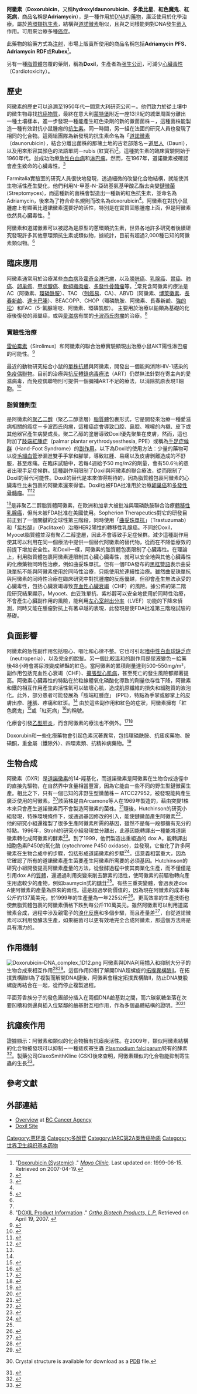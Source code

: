 {{Drugbox|
|IUPAC_name = (8''S'',10''S'')-10-(4-amino-5-hydroxy-6-methyl-<br />tetrahydro-2''H''-pyran-2-yloxy)<br />-6,8,11-trihydroxy-8-(2-hydroxyacetyl)<br />-1-methoxy-7,8,9,10-tetrahydrotetracene<br />-5,12-dione
| image=Doxorubicin.svg
| image2=
| CAS_number_Ref = {{cascite|correct|??}}
| CAS_number=23214-92-8
| ATC_prefix=L01
| ATC_suffix=DB01
| PubChem=31703
| DrugBank_Ref = {{drugbankcite|changed|??}}
| DrugBank=APRD00185 
| DrugBank2_Ref = {{drugbankcite|correct|drugbank}}
| DrugBank2 = DB00997
| IUPHAR_ligand = 7069
| ChemSpiderID_Ref = {{chemspidercite|correct|chemspider}}
| ChemSpiderID = 29400
| UNII_Ref = {{fdacite|correct|FDA}}
| UNII = 80168379AG
| KEGG_Ref = {{keggcite|correct|kegg}}
| KEGG = D03899
| ChEBI_Ref = {{ebicite|correct|EBI}}
| ChEBI = 28748
| ChEMBL_Ref = {{ebicite|changed|EBI}}
| ChEMBL = 53463
| C = 27 |H = 29 |N = 1 |O = 11
| molecular_weight = 543.52 [[克|g]]/[[摩尔_(单位)|mol]]
| bioavailability = 5% (oral)
| metabolism = To 13-hydroxyl doxorubicinol
| elimination_half-life= 12-18.5 hours<ref name="Laginha">Laginha, K.M. "[http://clincancerres.aacrjournals.org/cgi/reprint/11/19/6944 Determination of Doxorubicin Levels in Whole Tumor and Tumor Nuclei in Murine Breast Cancer Tumors] {{Wayback|url=http://clincancerres.aacrjournals.org/cgi/reprint/11/19/6944 |date=20090826163523 }}." ''Clinical Cancer Research.'' 2005-10-01. Vol. 11 (19). Retrieved on 2007-04-19.</ref>
| excretion = Biliary and fecal
| licence_EU = 
| licence_US = doxorubicin
| pregnancy_category = D <small>([[澳洲|澳洲]], [[美國|美國]])</small>
| legal_status = ℞-only <small>(U.S.)</small>, [[處方藥|POM]] <small>(U.K.)</small>
| routes_of_administration= [[靜脈注射|靜脈注射]]
}}

'''阿黴素'''（'''Doxorubicin'''，又稱'''hydroxyldaunorubicin'''、'''多柔比星'''、'''紅色魔鬼'''、'''紅死病'''，商品名稱是'''Adriamycin'''），是一種作用於[[DNA|DNA]]的[[藥物|藥物]]，廣泛使用於化學治療。屬於[[蒽环类药物|蒽環類]][[抗生素|抗生素]]，結構與[[道諾黴素|道諾黴素]]相似，且與之同樣能夠對DNA發生[[嵌入_(化學)|嵌入]]作用。可用來治療多種[[癌症|癌症]]。

此藥物的給藥方式為[[注射|注射]]，市場上販賣所使用的商品名稱包括'''Adriamycin PFS'''、'''Adriamycin RDF'''或'''Rubex'''<ref name="mayo_info">"[http://www.mayoclinic.com/health/drug-information/DR202209 Doxorubicin (Systemic)] {{Wayback|url=http://www.mayoclinic.com/health/drug-information/DR202209 |date=20070403223644 }}." ''[[Mayo_Clinic|Mayo Clinic]].'' Last updated on: 1999-06-15. Retrieved on 2007-04-19.</ref>。 

另有一種[[脂質體|脂質體]]包覆的藥劑，稱為'''Doxil'''，生產者為[[强生公司|强生公司]]，可減少[[心臟毒性|心臟毒性]]（Cardiotoxicity）。

==歷史==
阿黴素的歷史可以追溯至1950年代一間意大利研究公司－{{tsl|en|Farmitalia|Farmitalia實驗室}}。他們致力於從土壤中的微生物尋找[[抗癌物質|抗癌物質]]，最終在意大利[[蒙特堡|蒙特堡]]附近一座13世紀的城堡周圍分離出一種土壤樣本，進一步發現一種能產生紅色染劑的新的黴菌菌株－''{{tsl|en|Streptomyces peucetius|Streptomyces peucetius}}''，這種菌株能製造一種有效對抗小鼠腫瘤的[[抗生素|抗生素]]。同一時間，另一組在法國的研究人員也發現了相同的化合物。這兩組團隊為新發現的抗生素命名為「[[道諾黴素|道諾黴素]]（daunorubicin），結合分離出菌株的那塊土地的古老部落名－[[道尼人|道尼人]]（Dauni），以及用來形容其顏色的法語單詞－rubis (紅寶石)<ref name="weiss">{{cite journal |author=Weiss RB |title=The anthracyclines: will we ever find a better doxorubicin? |url=https://archive.org/details/sim_seminars-in-oncology_1992-12_19_6/page/670 |journal=Seminars in Oncology |volume=19 |issue=6 |pages=670–86 |pmid=1462166|date=December 1992}}</ref>。這種抗生素的臨床實驗開始于1960年代，並成功治療[[急性白血病|急性白血病]]和[[淋巴瘤|淋巴瘤]]。然而，在1967年，道諾黴素被確認會產生致命的心臟毒性。<ref name="TanC">{{cite journal |doi=10.1002/1097-0142(1967)20:3<333::AID-CNCR2820200302>3.0.CO;2-K |author=Tan C, Tasaka H, Yu KP, Murphy ML, Karnofsky DA |title=Daunomycin, an antitumor antibiotic, in the treatment of neoplastic disease. Clinical evaluation with special reference to childhood leukemia |url=https://archive.org/details/sim_cancer_1967-03_20_3/page/333 |journal=Cancer |volume=20 |issue=3 |pages=333–53 |pmid=4290058|date=March 1967}}</ref>

Farmitalia實驗室的研究人員很快地發現，透過細微的改變化合物結構，就能使其生物活性產生變化，他們利用N-甲基-N-亞硝基氨基甲酸乙酯去突變[[鏈黴菌|鏈黴菌]] (Streptomyces)，而這種新的菌株會製造出一種新的紅色抗生素，並命名為Adriamycin，後來為了符合命名規則而改名為doxorubicin<ref name="pmid5365804"/>。阿黴素在對抗小鼠腫瘤上有顯著比道諾黴素還要好的活性，特別是在實質固態腫瘤上面，但是阿黴素依然具心臟毒性。<ref name="DiMarcoA">{{cite journal |author=Di Marco A, Gaetani M, Scarpinato B |title=Adriamycin (NSC-123,127): a new antibiotic with antitumor activity |journal=Cancer Chemother Rep |volume=53 |issue=1 |pages=33–7 |pmid=5772652|date=February 1969}}</ref>

阿黴素和道諾黴素可以被認為是原型的蒽環類抗生素，世界各地許多研究者後續研究發現許多其他蒽環類抗生素或類似物，據統計，目前有超過2,000種已知的阿黴素類似物。<ref name="weiss"/>

==臨床應用==
阿黴素通常用於治療某些[[白血病|白血病]]及[[霍奇金淋巴瘤|霍奇金淋巴瘤]]，以及[[膀胱癌|膀胱癌]]、[[乳腺癌|乳腺癌]]、[[胃癌|胃癌]]、[[肺癌|肺癌]]、[[卵巢癌|卵巢癌]]、[[甲狀腺癌|甲狀腺癌]]、[[軟組織肉瘤|軟組織肉瘤]]、[[多發性骨髓瘤|多發性骨髓瘤]]等。<ref name="mayo_info"/>常見含阿黴素的療法是AC（阿黴素、[[環磷酰胺|環磷酰胺]]）、TAC （[[剋癌易|剋癌易]]、CA）、ABVD（阿黴素、[[博萊黴素|博萊黴素]]、[[長春新鹼|長春新鹼]]、[[達卡巴嗪|達卡巴嗪]]）、BEACOPP、CHOP（環磷酰胺、阿黴素、長春新鹼、[[強的松|強的松]]）和FAC（5-氟脲嘧啶、阿黴素、環磷酰胺）。
{{le|Doxil|Doxil}}主要用於治療以鉑類為基礎的化療後復發的卵巢癌，或與[[愛滋病|愛滋病]]有關的[[卡波西氏肉瘤|卡波西氏肉瘤]]的治療。<ref name="Doxil_info">"[http://www.orthobiotech.com/common/prescribing_information/DOXIL/PDF/DOXIL_PI_Booklet.pdf DOXIL Product Information] {{webarchive|url=https://web.archive.org/web/20070921075517/http://www.orthobiotech.com/common/prescribing_information/DOXIL/PDF/DOXIL_PI_Booklet.pdf |date=2007-09-21 }}." ''[http://www.orthobiotech.com/ Ortho Biotech Products, L.P.]'' Retrieved on April 19, 2007.  {{webarchive|url=https://web.archive.org/web/20070921075517/http://www.orthobiotech.com/common/prescribing_information/DOXIL/PDF/DOXIL_PI_Booklet.pdf |date=九月 21, 2007 }}</ref>

===實驗性治療===
[[雷帕霉素|雷帕霉素]]（Sirolimus）和阿黴素的聯合治療實驗顯現出治療小鼠AKT陽性淋巴瘤的可能性。<ref>{{cite journal |author=Wendel H, De Stanchina E, Fridman J, Malina A, Ray S, Kogan S, Cordon-Cardo C, Pelletier J, Lowe S |title=Survival signalling by Akt and eIF4E in oncogenesis and cancer therapy |journal=[[Nature_(journal)|Nature]] |volume=428 |issue=6980 |pages=332–7 |year=2004 |pmid=15029198 |doi=10.1038/nature02369}}</ref>

最近的動物研究結合小鼠的[[單株抗體|單株抗體]]與阿黴素，開發出一個能夠消除HIV-1感染的[[免疫偶聯物|免疫偶聯物]]。目前的治療與[[抗反轉錄病毒藥物|抗反轉錄病毒療法]]（ART）仍然無法針對在寄主內的愛滋病毒，而免疫偶聯物則可提供一個彌補ART不足的療法，以消除抗原表現T細胞。<ref>{{cite journal | author = Johansson S, Goldenberg D, Griffiths G, Wahren B, Hinkula J | title = Elimination of HIV-1 infection by treatment with a doxorubicin-conjugated anti-envelope antibody | journal = AIDS | volume = 20 | issue = 15 | pages = 1911–1915 | year = 2006 | pmid = 16988511 | doi = 10.1097/01.aids.0000247111.58961.60}}</ref>

===脂質體劑型===
'''{{le|Doxil|Doxil}}'''是阿黴素的[[聚乙二醇|聚乙二醇]]（聚乙二醇塗層）[[脂質體|脂質體]]包裹形式，它是開發來治療一種愛滋病相關的癌症－卡波西氏肉瘤，這種癌症會導致口腔、鼻腔、喉嚨的內襯、皮下或其他器官產生病變成長。聚二乙醇的塗層導致Doxil優先聚集在皮膚，然而，這也附加了[[肢端紅腫症|肢端紅腫症]]（palmar plantar erythrodysesthesia, PPE）或稱為[[手足症候群|手足症候群]]（Hand-Foot Syndrome）的[[副作用|副作用]]。以下為Doxil的使用方法：少量的藥物可以從[[毛細血管|毛細血管]]滲漏進雙手手掌和腳掌，導致紅腫、易痛以及皮膚剝離造成的不舒服，甚至疼痛。在臨床試驗中，若每4週給予50 mg/m2的劑量，會有50.6％的患者出現手足症候群。這種副作用限制了Doxil與阿黴素的聯合療法，從而限制了Doxil的替代可能性。Doxil的替代是本來值得期待的，因為脂質體包裹阿黴素的心臟毒性比未包裹的阿黴素還來得低。Doxil也被FDA批准用於治療[[卵巢癌|卵巢癌]]和[[多發性骨髓瘤|多發性骨髓瘤]]。<ref name=Macmillan>{{cite web |url=http://www.macmillan.org.uk/Cancerinformation/Cancertreatment/Treatmenttypes/Chemotherapy/Individualdrugs/Liposomaldoxorubicin.aspx |title=Liposomal doxorubicin (Caelyx, Myocet) |publisher=Macmillan Cancer Support |date=April 1, 2009 |accessdate=2009-11-27 |archive-date=2009-11-29 |archive-url=https://web.archive.org/web/20091129030936/http://www.macmillan.org.uk/Cancerinformation/Cancertreatment/Treatmenttypes/Chemotherapy/Individualdrugs/Liposomaldoxorubicin.aspx |dead-url=no }}</ref><ref>{{cite web |url=http://www.chemocare.com/bio/doxorubicin_liposomal.asp |title=Doxorubicin liposomal |publisher=[[Cleveland_Clinic|Cleveland Clinic]] |work=Chemocare |accessdate=2009-11-27 |archive-date=2010-01-02 |archive-url=https://web.archive.org/web/20100102095755/http://chemocare.com/bio/doxorubicin_liposomal.asp |dead-url=yes }}</ref> 

'''{{le|Myocet|Myocet}}'''<ref name=Macmillan/>是非聚乙二醇脂質體阿黴素，在歐洲和加拿大被批准與環磷酰胺聯合治療[[轉移性乳腺癌|轉移性乳腺癌]]，但尚未被FDA批准在美國使用。Sopherion Therapeutics對它的研發目前正到了一個關鍵的全球性第三階段，同時使用「[[曲妥珠單抗|曲妥珠單抗]]」（Trastuzumab）和「[[紫杉醇|紫杉醇]]」（Paclitaxel）治療HER2陽性的轉移性乳腺癌。不同於Doxil，Myocet脂質體並沒有聚乙二醇塗層，因此不會導致手足症候群。減少這種副作用使其可以利用在同一個療法中提供一個替代阿黴素的替代物，從而在不降低療效的前提下增加安全性。和Doxil一樣，阿黴素的脂質體包裹限制了心臟毒性。在理論上，利用脂質體包裹阿黴素連限制其心臟心臟毒性，就可以安全地與其他心臟毒性的化療藥物同時性治療，例如曲妥珠單抗。但有一個FDA發布的[[黑框警語|黑框警語]]表示曲妥珠單抗不能與阿黴素使用於同時性治療，只能使用於連續性治療。雖然曲妥珠單抗與阿黴素的同時性治療在臨床研究中對抗腫瘤的反應優越，但卻會產生無法承受的心臟毒性，包括心臟衰竭導致[[充血性心臟衰竭|充血性心臟衰竭]]（CHF）的風險。據公佈的第二階段研究結果顯示，Myocet、曲妥珠單抗、紫杉醇可以安全地使用於同時性治療，不會產生心臟副作用的風險，能利用[[左心室射出分率|左心室射出分率]]（LVEF）功能的下降來偵測，同時又能在腫瘤對抗上有著卓越的表現，此發現是使FDA批准第三階段試驗的基礎。

==負面影響==
阿黴素的急性副作用包括噁心、嘔吐和心律不整。它也可引起[[嗜中性白血球缺乏症|嗜中性白血球缺乏症]]（neutropenia），以及完全的脫髮。另一個比較溫和的副作用是尿液變色－給藥後48小時會將尿液變成鮮豔的紅色。當阿黴素的累積劑量達到500-550mg/m²，副作用包括充血性心衰竭（CHF）、[[擴張型心肌病|擴張型心肌病]]，甚至死亡的發生風險都顯著提高。阿黴素心臟毒性的特點在於粒線體氧化磷酸化導致的劑量依存性下降，阿黴素和鐵的相互作用產生的活性氧可以破壞心肌，造成肌原纖維的損失和細胞質的液泡化。此外，部分患者可能發展為「肢端紅腫症」 (PPE)，特點為手掌或腳掌上的皮膚出疹、腫脹、疼痛和紅斑。<ref name="Doxil_info"/>
由於這些副作用和紅色的症狀，阿黴素擁有「紅色魔鬼」<ref name="BlochCancerFaq">{{cite web | last=Bloch | first=Richard | coauthors=Bloch, Annette | title=25 Most Asked Questions | work=Fighting Cancer | publisher=R. A. Bloch Cancer Foundation | url=http://www.blochcancer.org/fighting/chap13.html | accessdate=2007-06-28 | archiveurl=https://web.archive.org/web/20070626082335/http://www.blochcancer.org/fighting/chap13.html | archivedate=2007-06-26| deadurl=yes }}</ref>或「紅死病」<ref>{{cite book |author=Groopman, Jerome E. |authorlink=Jerome Groopman |title=How Doctors Think |url=https://archive.org/details/howdoctorsthink00groorich |publisher=Houghton Mifflin |location=Boston |year=2007 |isbn=0-618-61003-0 |page=[https://archive.org/details/howdoctorsthink00groorich/page/49 49]}}</ref>的稱號。

化療會引發[[乙型肝炎|乙型肝炎]]，而含阿黴素的療法也不例外。<ref>{{cite journal |author=Yeo W, Lam KC, Zee B, ''et al.'' |title=Hepatitis B reactivation in patients with hepatocellular carcinoma undergoing systemic chemotherapy |journal=[[Annals_of_Oncology|Ann Oncol]] |volume=15 |issue=11 |pages=1661–6 |pmid=15520068 |doi=10.1093/annonc/mdh430|date=November 2004}}</ref><ref>{{cite journal |author=Dillon R, Hirschfield GM, Allison ME, Rege KP |title=Fatal reactivation of hepatitis B after chemotherapy for lymphoma |journal=[[BMJ|BMJ]] |volume=337 |issue= |pages=a423 |year=2008 |pmid=18595895 |doi=10.1136/bmj.39490.680498.BE}}</ref>

Doxorubin和一些化療藥物會引起色素沉著異常，包括環磷酰胺、抗瘧疾藥物、胺碘酮，重金屬（鐵除外）、四環素類、抗精神病藥物。<ref>{{Cite web |url=http://www.nejm.org/image-challenge?ci=09012011&query=TOC |title=存档副本 |access-date=2012-07-19 |archive-date=2013-03-16 |archive-url=https://web.archive.org/web/20130316203047/http://www.nejm.org/image-challenge?ci=09012011&query=TOC |dead-url=no }}</ref>

==生物合成==
阿黴素（DXR）是[[道諾黴素|道諾黴素]]的14-羥基化，而道諾黴素是阿黴素在生物合成途徑中的直接先驅物，在自然界中含量相當豐富，因為它能由一些不同的野生型鏈黴菌生產。相比之下，只有一個已知的非野生型黴菌株－{{le|Streptomyces peucetius|Streptomyces peucetius}} ATCC27952，被發現能夠產生廣泛使用的阿黴素。<ref name="pmid9864344">{{cite journal |author=Lomovskaya N, Otten SL, Doi-Katayama Y, ''et al.'' |title=Doxorubicin overproduction in ''Streptomyces peucetius'': cloning and characterization of the dnrU ketoreductase and dnrV genes and the doxA cytochrome P-450 hydroxylase gene |url=https://archive.org/details/sim_journal-of-bacteriology_1999-01_181_1/page/305 |journal=J. Bacteriol. |volume=181 |issue=1 |pages=305–18 |year=1999 |pmid=9864344 |doi= |pmc=103563}}</ref>該菌株是由Arcamone等人在1969年製造的，藉由突變1株本來只會產生道諾黴素而不會製造阿黴素的菌株。<ref name="pmid5365804">{{cite journal |author=Arcamone F, Cassinelli G, Fantini G, ''et al.'' |title=Adriamycin, 14-hydroxydaunomycin, a new antitumor antibiotic from ''S. peucetius'' var. ''caesius'' |url=https://archive.org/details/sim_biotechnology-and-bioengineering_1969-11_11_6/page/1101 |journal=Biotechnol Bioeng |volume=11 |issue=6 |pages=1101–10 |year=1969 |pmid=5365804 |doi=10.1002/bit.260110607}}</ref>隨後，Hutchinson的研究小組發現，特殊環境條件下，或通過基因修改的引入，能使鏈黴菌產生阿黴素<ref name="pmid7828855">{{cite journal |author=Grimm A, Madduri K, Ali A, Hutchinson CR |title=Characterization of the Streptomyces peucetius ATCC 29050 genes encoding doxorubicin polyketide synthase |journal=Gene |volume=151 |issue=1–2 |pages=1–10 |year=1994 |pmid=7828855 |doi=10.1016/0378-1119(94)90625-4}}</ref>，他的研究小組還複製了很多生產阿黴素所需的基因，雖然不是每一段都擁有充分的特點。1996年，Strohl的研究小組發現並分離出{{le|dox A|dox A}}，此基因能轉譯出一種能將道諾黴素轉化成阿黴素的酵素<ref name="pmid8655530">{{cite journal |author=Dickens ML, Strohl WR |title=Isolation and characterization of a gene from Streptomyces sp. strain C5 that confers the ability to convert daunomycin to doxorubicin on Streptomyces lividans TK24 |url=https://archive.org/details/sim_journal-of-bacteriology_1996-06_178_11/page/3389 |journal=J. Bacteriol. |volume=178 |issue=11 |pages=3389–95 |year=1996 |pmid=8655530 |doi= |pmc=178102}}</ref>。到了1999，他們製造出重組過的 dox A，能轉譯出細胞色素P450的氧化酶 (cytochrome P450 oxidase)，並發現，它催化了許多阿黴素在生物合成中的步驟，包括形成道諾黴素的步驟<ref name="pmid9864343">{{cite journal |author=Walczak RJ, Dickens ML, Priestley ND, Strohl WR |title=Purification, properties, and characterization of recombinant Streptomyces sp. strain C5 DoxA, a cytochrome P-450 catalyzing multiple steps in doxorubicin biosynthesis |url=https://archive.org/details/sim_journal-of-bacteriology_1999-01_181_1/page/298 |journal=J. Bacteriol. |volume=181 |issue=1 |pages=298–304 |year=1999 |pmid=9864343 |doi= |pmc=103562}}</ref>。這意義相當重大，因為它確認了所有的道諾黴素產生菌要產生阿黴素所需要的必須基因。Hutchinson的研究小組開發提高阿黴素產量的方法，從發酵過程中使其商業化生產，而不僅僅是引用dox A的[[質體|質體]]，還通過利用突變來削去酵素的活性，使阿黴素的前驅物轉向產生用處較少的產物，例如baumycin式的[[糖苷|糖苷]]<ref name="pmid9864344"/>。有些三重突變體，會過表達dox A使阿黴素的產量為原來的兩倍。這是超過學術價值的，因為現在阿黴素的成本每公斤約137萬美元，於1999年的生產量為一年225公斤<ref name="pmid10455495">{{cite journal |author=Hutchinson CR, Colombo AL |title=Genetic engineering of doxorubicin production in Streptomyces peucetius: a review |journal=J. Ind. Microbiol. Biotechnol. |volume=23 |issue=1 |pages=647–52 |year=1999 |pmid=10455495 |doi=10.1038/sj.jim.2900673}}</ref>。更高效率的生產技術也使無脂質體包裹的阿黴素價格下跌到每公斤110萬美元。雖然阿黴素可以利用道諾黴素合成，過程中涉及親電子的[[滷化|溴化反應]]和多個步驟，而且產量差<ref name="pmid8022857">{{cite journal |author=Lown JW |title=Anthracycline and anthraquinone anticancer agents: current status and recent developments |journal=Pharmacol. Ther. |volume=60 |issue=2 |pages=185–214 |year=1993 |pmid=8022857 |doi=10.1016/0163-7258(93)90006-Y}}</ref>，自從道諾黴素可以利用發酵法生產，如果細菌可以更有效地完全合成阿黴素，那這個方法將是具有潛力的。

==作用機制==
[[Image:Doxorubicin–DNA_complex_1D12.png|thumb]]
阿黴素與DNA利用插入和抑制大分子的生物合成來相互作用<ref name="fornari">{{cite journal |author=Fornari FA, Randolph JK, Yalowich JC, Ritke MK, Gewirtz DA |title=Interference by doxorubicin with DNA unwinding in MCF-7 breast tumor cells |journal=[[Molecular_Pharmacology|Mol Pharmacol]] |volume=45 |issue=4 |pages=649–56 |pmid=8183243|date=April 1994}}</ref><ref name="momparler">{{cite journal |author=Momparler RL, Karon M, Siegel SE, Avila F |title=Effect of adriamycin on DNA, RNA, and protein synthesis in cell-free systems and intact cells |journal=Cancer Res |volume=36 |issue=8 |pages=2891–5 |pmid=1277199 |url=http://cancerres.aacrjournals.org/cgi/reprint/36/8/2891 |date=August 1976 |access-date=2012-07-19 |archive-date=2009-02-05 |archive-url=https://web.archive.org/web/20090205063327/http://cancerres.aacrjournals.org/cgi/reprint/36/8/2891 |dead-url=no }}</ref>。這個作用抑制了解開DNA超螺旋的[[拓撲異構酶|拓撲異構酶]]II。在拓撲異構酶II為了複製而解開DNA鏈後，阿黴素會穩定拓撲異構酶II，防止DNA雙股螺旋再結合在一起，從而停止複製過程。

平面芳香族分子的發色團部分插入在兩個DNA鹼基對之間，而六碳氨糖坐落在次要凹槽和側邊與插入位緊鄰的鹼基對互相作用，作為多個晶體結構的證明。<ref name="frederick">{{cite journal |doi=10.1021/bi00462a016 |author=Frederick CA, Williams LD, Ughetto G, ''et al.'' |title=Structural comparison of anticancer drug-DNA complexes: adriamycin and daunomycin |journal=Biochemistry |volume=29 |issue=10 |pages=2538–49 |pmid=2334681|date=March 1990}} Crystal structure is available for download as a [http://www.rcsb.org/pdb/explore.do?structureId=1D12 PDB] {{Wayback|url=http://www.rcsb.org/pdb/explore.do?structureId=1D12 |date=20080114013050 }} file.</ref><ref name="pigram">{{cite journal |author=Pigram WJ, Fuller W, Hamilton LD |title=Stereochemistry of intercalation: interaction of daunomycin with DNA |journal=Nature New Biol |volume=235 |issue=53 |pages=17–9 |pmid=4502404|date=January 1972}}</ref>


==抗瘧疾作用==
證據顯示：阿黴素和類似的化合物擁有抗瘧疾活性。在2009年，類似阿黴素結構的化合物被發現可以抑制{{le|plasmepsin II|plasmepsin II}}－一種瘧疾寄生蟲 [[Plasmodium_falciparum|Plasmodium falciparum]]特有的酵素<ref name="friedman">{{cite journal |author=Friedman R, Caflisch A |title=Discovery of Plasmepsin Inhibitors by Fragment-Based Docking and Consensus Scoring |journal=ChemMedChem |volume=4 |pages=1317–26 |year=2009 |url=http://www3.interscience.wiley.com/journal/122407624/abstract?CRETRY=1&SRETRY=0 |pmid=19472268 |issue=8 |doi=10.1002/cmdc.200900078 |access-date=2012-07-19 |archive-date=2013-01-05 |archive-url=https://archive.today/20130105091659/http://www3.interscience.wiley.com/journal/122407624/abstract?CRETRY=1&SRETRY=0 |dead-url=yes }}</ref>。製藥公司GlaxoSmithKline (GSK)後來查明，阿黴素類似的化合物能抑制寄生蟲的生長<ref name="Gamo">{{cite journal |author= Gamo F-J et al. |title= Thousands of chemical starting points for antimalarial lead identification |journal= Nature |volume= 465 |pages= 305–310 |year= 2010 |url= http://www.nature.com/nature/journal/v465/n7296/full/nature09107.html |pmid= 20485427 |issue= 7296 |doi= 10.1038/nature09107 |access-date= 2012-07-19 |archive-date= 2010-05-26 |archive-url= https://web.archive.org/web/20100526151113/http://www.nature.com/nature/journal/v465/n7296/full/nature09107.html |dead-url= no }}</ref>。


== 參考文獻 ==
{{Reflist|2}}

== 外部連結 ==
* [https://web.archive.org/web/20150314043510/http://www.bccancer.bc.ca/HPI/DrugDatabase/DrugIndexPro/Doxorubicin.htm Overview] at [[BC_Cancer_Agency|BC Cancer Agency]]
* [https://web.archive.org/web/20070629043538/http://www.orthobiotech.com/doxil.html Doxil Site]

{{化疗药物}}

{{Authority control}}
[[Category:蒽环类|Category:蒽环类]]
[[Category:多酚苷|Category:多酚苷]]
[[Category:IARC第2A类致癌物质|Category:IARC第2A类致癌物质]]
[[Category:世界卫生组织基本药物|Category:世界卫生组织基本药物]]